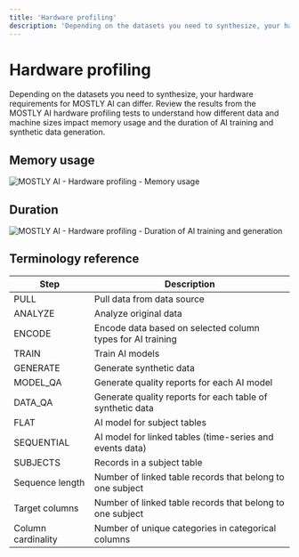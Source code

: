 ```yaml
---
title: 'Hardware profiling'
description: 'Depending on the datasets you need to synthesize, your hardware requirements for MOSTLY AI can differ. Review the MOSTLY AI hardware profiling benchmarks to get insights on what hardware can cover your synthetic data needs best.'
---
```



# Hardware profiling

Depending on the datasets you need to synthesize, your hardware requirements for MOSTLY AI can differ. Review the results from the MOSTLY AI hardware profiling tests to understand how different data and machine sizes impact memory usage and the duration of AI training and synthetic data generation.

## Memory usage

<Image src="/docimages/install/hardware-profiling/memory.webp" alt="MOSTLY AI - Hardware profiling - Memory usage" width={800} height={150} />

## Duration

<Image src="/docimages/install/hardware-profiling/duration.webp" alt="MOSTLY AI - Hardware profiling - Duration of AI training and generation" width={800} height={150} />

## Terminology reference

| Step               | Description                                                |
| ------------------ | ---------------------------------------------------------- |
| PULL               | Pull data from data source                                 |
| ANALYZE            | Analyze original data                                      |
| ENCODE             | Encode data based on selected column types for AI training |
| TRAIN              | Train AI models                                            |
| GENERATE           | Generate synthetic data                                    |
| MODEL_QA           | Generate quality reports for each AI model                 |
| DATA_QA            | Generate quality reports for each table of synthetic data  |
| FLAT               | AI model for subject tables                                |
| SEQUENTIAL         | AI model for linked tables (time-series and events data)   |
| SUBJECTS           | Records in a subject table                                 |
| Sequence length    | Number of linked table records that belong to one subject  |
| Target columns     | Number of linked table records that belong to one subject  |
| Column cardinality | Number of unique categories in categorical columns         |
